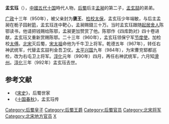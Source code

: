 '''孟玄珏'''（{{bd|10世纪|937年后|992年||catIdx=M}}），[[中國|中國]][[五代十国|五代十国]]時代人物，[[后蜀|后蜀]]后主[[孟昶|孟昶]]的第二子，[[孟玄喆|孟玄喆]]的弟弟。

[[广政|广政]]十三年（950年），被父亲封为'''褒王'''、[[检校|检校]][[太保|太保]]，孟玄珏少年端敏，与后主孟昶在栀子园射[[箭|箭]]，孟玄珏连中靶心，孟昶赐錢三十万。当时孟玄珏跟随[[起居舍人|起居舍人]]陈鄂读书，他请把钱赐给陈鄂，孟昶更加赞赏了他。陈鄂作《四库韵对》四十卷进献，孟玄珏又重新赏赐陈鄂。二十三年（960年），孟玄珏领保宁军[[节度使|节度使]]。加检校[[太傅|太傅]]。[[北宋|北宋]]灭后蜀，[[宋太祖|宋太祖]]命他为千牛卫上将军。乾德五年（967年），转任右神武统军，代替孟玄喆判金吾卫仗。[[太平兴国|太平兴国]]九年（984年），为宋曹兖郓都巡检，改为右屯卫上将军。[[淳化|淳化]]元年（990年）四月，再任右神武统军，六月知[[滑州|滑州]]。[[淳化|淳化]]三年（992年）孟玄珏去世。

==参考文献==
*《[[宋史|宋史]]》，后蜀世家
*《[[十国春秋|十国春秋]]》，孟玄珏传
 
{{DEFAULTSORT:M}}
[[Category:后蜀皇子|Category:后蜀皇子]]
[[Category:后蜀王爵|Category:后蜀王爵]]
[[Category:后蜀官员|Category:后蜀官员]]
[[Category:北宋将军|Category:北宋将军]] 
[[Category:北宋地方官员|Category:北宋地方官员]]
[[Category:孟姓|X]]